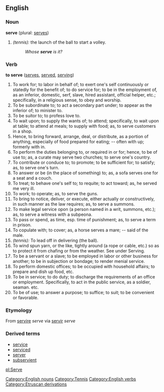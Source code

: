 ==English==
===Noun===
[[Category:English nouns]]
'''serve'''  (plural: [[serves]])
#''(tennis):'' the launch of the ball to start a volley.
#:''Whose '''serve''' is it?''
[[Category:Tennis]]
===Verb===
[[Category:English verbs]]
'''to serve'''  ([[serves]], [[served]], [[serving]])
#To work for; to labor in behalf of; to exert one's self continuously or statedly for the benefit of; to do service for; to be in the employment of, as an inferior, domestic, serf, slave, hired assistant, official helper, etc.; specifically, in a religious sense, to obey and worship.
#To be subordinate to; to act a secondary part under; to appear as the inferior of; to minister to.
#To be suitor to; to profess love to.
#To wait upon; to supply the wants of; to attend; specifically, to wait upon at table; to attend at meals; to supply with food; as, to serve customers in a shop.
#Hence, to bring forward, arrange, deal, or distribute, as a portion of anything, especially of food prepared for eating; -- often with up; formerly with in.
#To perform the duties belonging to, or required in or for; hence, to be of use to; as, a curate may serve two churches; to serve one's country.
#To contribute or conduce to; to promote; to be sufficient for; to satisfy; as, to serve one's turn.
#To answer or be (in the place of something) to; as, a sofa serves one for a seat and a couch.
#To treat; to behave one's self to; to requite; to act toward; as, he served me very ill.
#To work; to operate; as, to serve the guns.
#To bring to notice, deliver, or execute, either actually or constructively, in such manner as the law requires; as, to serve a summons.
#To make legal service opon (a person named in a writ, summons, etc.); as, to serve a witness with a subpeona.
#To pass or spend, as time, esp. time of punishment; as, to serve a term in prison.
#To copulate with; to cover; as, a horse serves a mare; -- said of the male.
#''(tennis):'' To lead off in delivering (the ball).
#To wind spun yarn, or the like, tightly around (a rope or cable, etc.) so as to protect it from chafing or from the weather. See under Serving.
#To be a servant or a slave; to be employed in labor or other business for another; to be in subjection or bondage; to render menial service.
#To perform domestic offices; to be occupied with household affairs; to prepare and dish up food, etc.
#To be in service; to do duty; to discharge the requirements of an office or employment. Specifically, to act in the public service, as a soldier, seaman. etc.
#To be of use; to answer a purpose; to suffice; to suit; to be convenient or favorable.

===Etymology===
From {{L.}} [[servire]] ''serve'' via {{F.}} [[servir]] ''serve''

===Derived terms===
*[[service]]
*[[serviced]]
*[[server]]
*[[subservient]]

[[pl:Serve]]
[[Category:Etruscan derivations]]